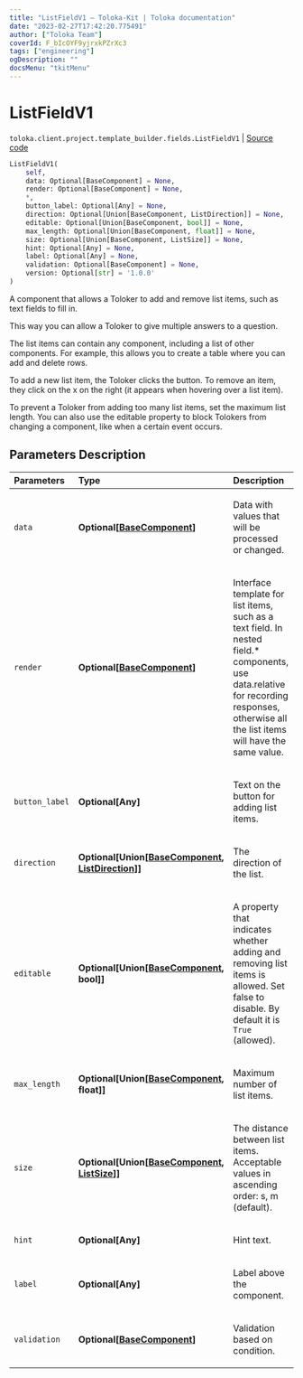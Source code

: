 ```yaml
---
title: "ListFieldV1 — Toloka-Kit | Toloka documentation"
date: "2023-02-27T17:42:20.775491"
author: ["Toloka Team"]
coverId: F_bIcOYF9yjrxkPZrXc3
tags: ["engineering"]
ogDescription: ""
docsMenu: "tkitMenu"
---
```


# ListFieldV1
`toloka.client.project.template_builder.fields.ListFieldV1` | [Source code](https://github.com/Toloka/toloka-kit/blob/v1.1.4/src/client/project/template_builder/fields.py#L306)

```python
ListFieldV1(
    self,
    data: Optional[BaseComponent] = None,
    render: Optional[BaseComponent] = None,
    *,
    button_label: Optional[Any] = None,
    direction: Optional[Union[BaseComponent, ListDirection]] = None,
    editable: Optional[Union[BaseComponent, bool]] = None,
    max_length: Optional[Union[BaseComponent, float]] = None,
    size: Optional[Union[BaseComponent, ListSize]] = None,
    hint: Optional[Any] = None,
    label: Optional[Any] = None,
    validation: Optional[BaseComponent] = None,
    version: Optional[str] = '1.0.0'
)
```

A component that allows a Toloker to add and remove list items, such as text fields to fill in.

This way you can allow a Toloker to give multiple answers to a question.

The list items can contain any component, including a list of other components. For example, this allows you to
create a table where you can add and delete rows.

To add a new list item, the Toloker clicks the button. To remove an item, they click on the x on the right (it appears
when hovering over a list item).

To prevent a Toloker from adding too many list items, set the maximum list length. You can also use the editable
property to block Tolokers from changing a component, like when a certain event occurs.

## Parameters Description

| Parameters | Type | Description |
| :----------| :----| :-----------|
`data`|**Optional\[[BaseComponent](/docs/toloka-kit/reference/toloka.client.project.template_builder.base.BaseComponent)\]**|<p>Data with values that will be processed or changed.</p>
`render`|**Optional\[[BaseComponent](/docs/toloka-kit/reference/toloka.client.project.template_builder.base.BaseComponent)\]**|<p>Interface template for list items, such as a text field. In nested field.* components, use data.relative for recording responses, otherwise all the list items will have the same value.</p>
`button_label`|**Optional\[Any\]**|<p>Text on the button for adding list items.</p>
`direction`|**Optional\[Union\[[BaseComponent](/docs/toloka-kit/reference/toloka.client.project.template_builder.base.BaseComponent), [ListDirection](/docs/toloka-kit/reference/toloka.client.project.template_builder.base.ListDirection)\]\]**|<p>The direction of the list.</p>
`editable`|**Optional\[Union\[[BaseComponent](/docs/toloka-kit/reference/toloka.client.project.template_builder.base.BaseComponent), bool\]\]**|<p>A property that indicates whether adding and removing list items is allowed. Set false to disable. By default it is `True` (allowed).</p>
`max_length`|**Optional\[Union\[[BaseComponent](/docs/toloka-kit/reference/toloka.client.project.template_builder.base.BaseComponent), float\]\]**|<p>Maximum number of list items.</p>
`size`|**Optional\[Union\[[BaseComponent](/docs/toloka-kit/reference/toloka.client.project.template_builder.base.BaseComponent), [ListSize](/docs/toloka-kit/reference/toloka.client.project.template_builder.base.ListSize)\]\]**|<p>The distance between list items. Acceptable values in ascending order: s, m (default).</p>
`hint`|**Optional\[Any\]**|<p>Hint text.</p>
`label`|**Optional\[Any\]**|<p>Label above the component.</p>
`validation`|**Optional\[[BaseComponent](/docs/toloka-kit/reference/toloka.client.project.template_builder.base.BaseComponent)\]**|<p>Validation based on condition.</p>
